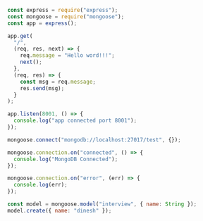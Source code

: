 ```js
const express = require("express");
const mongoose = require("mongoose");
const app = express();

app.get(
  "/",
  (req, res, next) => {
    req.message = "Hello word!!!";
    next();
  },
  (req, res) => {
    const msg = req.message;
    res.send(msg);
  }
);

app.listen(8001, () => {
  console.log("app connected port 8001");
});

mongoose.connect("mongodb://localhost:27017/test", {});

mongoose.connection.on("connected", () => {
  console.log("MongoDB Connected");
});

mongoose.connection.on("error", (err) => {
  console.log(err);
});

const model = mongoose.model("interview", { name: String });
model.create({ name: "dinesh" });
```
